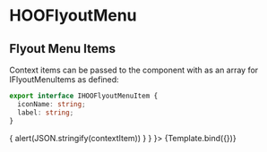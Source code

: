 
<Meta title="Atoms/Menu/HOOFlyoutMenu" component={HOOFlyoutMenu} />

# HOOFlyoutMenu

## Flyout Menu Items

Context items can be passed to the component with as an array for IFlyoutMenuItems as defined:
```ts
export interface IHOOFlyoutMenuItem {
  iconName: string;
  label: string;
}
```


<Canvas>
  <Story
    name="Standard"
    args={
      { contextItems: [{ iconName: 'Plus', label: 'First Element' }, { iconName: 'Plus', label: 'Second Element' }],
      contextItemClicked: (ev, contextItem) => { alert(JSON.stringify(contextItem)) } }
    }>
    {Template.bind({})}
  </Story>
</Canvas>

